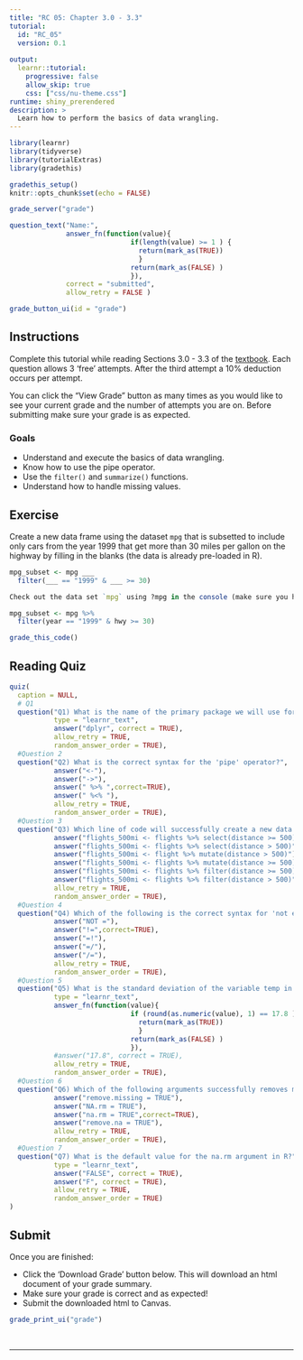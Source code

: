 ```yaml
---
title: "RC 05: Chapter 3.0 - 3.3"
tutorial:
  id: "RC_05"
  version: 0.1
  
output:
  learnr::tutorial:
    progressive: false
    allow_skip: true
    css: ["css/nu-theme.css"]
runtime: shiny_prerendered
description: >
  Learn how to perform the basics of data wrangling.
---
```



```r
library(learnr)
library(tidyverse)
library(tutorialExtras)
library(gradethis)

gradethis_setup()
knitr::opts_chunk$set(echo = FALSE)
```


```r
grade_server("grade")
```

```r
question_text("Name:",
              answer_fn(function(value){
                              if(length(value) >= 1 ) {
                                return(mark_as(TRUE))
                                }
                              return(mark_as(FALSE) )
                              }),
              correct = "submitted",
              allow_retry = FALSE )
```

```r
grade_button_ui(id = "grade")
```

## Instructions

Complete this tutorial while reading Sections 3.0 - 3.3 of the [textbook](https://nustat.github.io/intro-stat-data-sci/03-wrangling.html). Each question allows 3 'free' attempts. After the third attempt a 10% deduction occurs per attempt.

You can click the "View Grade" button as many times as you would like to see your current grade and the number of attempts you are on. Before submitting make sure your grade is as expected.

### Goals

-   Understand and execute the basics of data wrangling.
-   Know how to use the pipe operator.
-   Use the `filter()` and `summarize()` functions.
-   Understand how to handle missing values.

## Exercise

Create a new data frame using the dataset `mpg` that is subsetted to include only cars from the year 1999 that get more than 30 miles per gallon on the highway by filling in the blanks (the data is already pre-loaded in R).

```r
mpg_subset <- mpg ___
  filter(___ == "1999" & ___ >= 30)
```

```r
Check out the data set `mpg` using ?mpg in the console (make sure you have the package ggplot2 loaded). 
```

```r
mpg_subset <- mpg %>%
  filter(year == "1999" & hwy >= 30)
```

```r
grade_this_code()
```


## Reading Quiz

```r
quiz(
  caption = NULL,
  # Q1
  question("Q1) What is the name of the primary package we will use for data wrangling?", 
           type = "learnr_text",
           answer("dplyr", correct = TRUE),
           allow_retry = TRUE,
           random_answer_order = TRUE),
  #Question 2
  question("Q2) What is the correct syntax for the 'pipe' operator?",
           answer("<-"),
           answer("->"),
           answer(" %>% ",correct=TRUE),
           answer(" %<% "),
           allow_retry = TRUE,
           random_answer_order = TRUE),
  #Question 3
  question("Q3) Which line of code will successfully create a new data frame flights_500mi containing only flights that travel at least 500 miles?",
           answer("flights_500mi <- flights %>% select(distance >= 500)"),
           answer("flights_500mi <- flights %>% select(distance > 500)"),
           answer("flights_500mi <- flight %>% mutate(distance > 500)"),
           answer("flights_500mi <- flights %>% mutate(distance >= 500)"),
           answer("flights_500mi <- flights %>% filter(distance >= 500)",correct=TRUE),
           answer("flights_500mi <- flights %>% filter(distance > 500)"),
           allow_retry = TRUE,
           random_answer_order = TRUE),
  #Question 4
  question("Q4) Which of the following is the correct syntax for 'not equal to'?",
           answer("NOT ="),
           answer("!=",correct=TRUE),
           answer("=!"),
           answer("=/"),
           answer("/="),
           allow_retry = TRUE,
           random_answer_order = TRUE),
  #Question 5
  question("Q5) What is the standard deviation of the variable temp in the weather dataset?", 
           type = "learnr_text",
           answer_fn(function(value){
                              if (round(as.numeric(value), 1) == 17.8 ) {
                                return(mark_as(TRUE))
                                }
                              return(mark_as(FALSE) )
                              }),
           #answer("17.8", correct = TRUE),
           allow_retry = TRUE,
           random_answer_order = TRUE),
  #Question 6
  question("Q6) Which of the following arguments successfully removes missing values before computing a numerical summary (e.g. a mean, standard deviation, etc)?",
           answer("remove.missing = TRUE"),
           answer("NA.rm = TRUE"),
           answer("na.rm = TRUE",correct=TRUE),
           answer("remove.na = TRUE"),
           allow_retry = TRUE,
           random_answer_order = TRUE),
  #Question 7
  question("Q7) What is the default value for the na.rm argument in R?", 
           type = "learnr_text",
           answer("FALSE", correct = TRUE),
           answer("F", correct = TRUE),
           allow_retry = TRUE,
           random_answer_order = TRUE)
)

```

## Submit

Once you are finished:

-   Click the 'Download Grade' button below. This will download an html document of your grade summary.
-   Make sure your grade is correct and as expected!
-   Submit the downloaded html to Canvas.

```r
grade_print_ui("grade")
```

<br>
<hr /> 
<br>

<!-- ```{r} -->
<!-- bootstrapPage( -->
<!--      div(style="display:inline-block",  -->
<!--          strong("Optional:") ), -->
<!--      div(style="display:inline-block", -->
<!--          print_ui("Print", label = "full reading check") ), -->
<!--      div(style="display:inline-block",  -->
<!--          p("for your own review and records.") )  -->
<!--      ) -->
<!-- ``` -->
<!-- <hr />  -->
